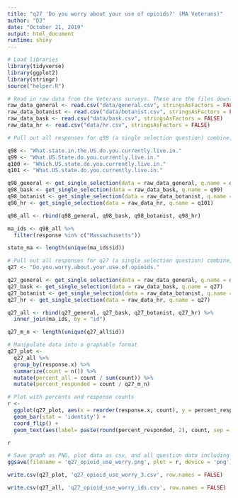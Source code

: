 ```yaml
---
title: "q27 'Do you worry about your use of opioids?' (MA Veterans)"
author: "DJ"
date: "October 21, 2019"
output: html_document
runtime: shiny
---
```


```r
# Load libraries
library(tidyverse)
library(ggplot2)
library(stringr)
source("helper.R")
```

```r
# Read in raw data from the Veterans surveys. These are the files downloaded from survey monkey saved as a .csv
raw_data_general <- read.csv("data/general.csv", stringsAsFactors = FALSE)
raw_data_botanist <- read.csv("data/botanist.csv", stringsAsFactors = FALSE)
raw_data_bask <- read.csv("data/bask.csv", stringsAsFactors = FALSE)
raw_data_hr <- read.csv("data/hr.csv", stringsAsFactors = FALSE)
```

```r
# Pull out all responses for q98 (a single selection question) combine, then determine 'question n' (subsequent q are labeled for convenience, do not respond to survey q#)

q98 <- "What.state.in.the.US.do.you.currently.live.in."
q99 <- "What.US.State.do.you.currently.live.in."
q100 <- "Which.US.state.do.you.currently.live.in."
q101 <- "What.US.state.do.you.currently.live.in."

q98_general <- get_single_selection(data = raw_data_general, q.name = q98)
q98_bask <- get_single_selection(data = raw_data_bask, q.name = q99)
q98_botanist <- get_single_selection(data = raw_data_botanist, q.name = q100)
q98_hr <- get_single_selection(data = raw_data_hr, q.name = q101)

q98_all <- rbind(q98_general, q98_bask, q98_botanist, q98_hr)

ma_ids <- q98_all %>% 
  filter(response %in% c("Massachusetts"))

state_ma <- length(unique(ma_ids$id))
```

```r
# Pull out all responses for q27 (a single selection question) combine, then determine 'question n'
q27 <- "Do.you.worry.about.your.use.of.opioids."

q27_general <- get_single_selection(data = raw_data_general, q.name = q27)
q27_bask <- get_single_selection(data = raw_data_bask, q.name = q27)
q27_botanist <- get_single_selection(data = raw_data_botanist, q.name = q27)
q27_hr <- get_single_selection(data = raw_data_hr, q.name = q27)

q27_all <- rbind(q27_general, q27_bask, q27_botanist, q27_hr) %>%
  inner_join(ma_ids, by = "id")

q27_m_n <- length(unique(q27_all$id))
```

```r
# Manipulate data into a graphable format
q27_plot <- 
  q27_all %>%
  group_by(response.x) %>%
  summarize(count = n()) %>%
  mutate(percent_all = count / sum(count)) %>%
  mutate(percent_responded = count / q27_m_n)
```

```r
# Plot with percents and response counts
r <- 
  ggplot(q27_plot, aes(x = reorder(response.x, count), y = percent_responded)) +
  geom_bar(stat = 'identity') +
  coord_flip() +
  geom_text(aes(label= paste(round(percent_responded, 2), count, sep = "***")))

r
```

```r
# Save graph as PNG, plot data as csv, and all question data including response IDs as csv (save question n and N at end of plot file as "_x.x")
ggsave(filename = 'q27_opioid_use_worry.png', plot = r, device = 'png')

write.csv(q27_plot, 'q27_opioid_use_worry_3.csv', row.names = FALSE)

write.csv(q27_all, 'q27_opioid_use_worry_ids.csv', row.names = FALSE)
```
